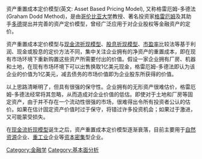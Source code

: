 {{Multiple issues|
{{Copyedit|time=2020-05-20T13:38:18+00:00}}
{{Unreferenced|time=2020-05-20T13:38:18+00:00}}
}}
资产重置成本定价模型(英文: Asset Based Pricing Model), 又称格雷厄姆-多德法(Graham Dodd Method)，是由[[哥伦比亚大学|哥伦比亚大学]]教授、著名投资家[[格雷厄姆|格雷厄姆]]及其助手[[多德|多德]]提出并完善的资产定价模型，曾经广泛应用于对企业股权等金融资产的定价。

资产重置成本定价模型与[[现金流折现模型|现金流折现模型]]、[[股息折现模型|股息折现模型]]、[[市盈率|市盈率]]比较法等基于利润、现金或股息的定价方法不同，集中关注企业拥有的净资产的重置成本，即在现有市场环境下重新购置这些资产所需要付出的价值。假设一家企业拥有厂房、机器和土地，在现有市场环境下可以出售换取1亿美元现金，格雷厄姆-多德法即认为该企业的价值为1亿美元，减去债务的市场价值即为企业股东所获得的价值。

以上思路清晰明了，但具有很强的保守性。企业拥有的无形资产很难估价，格雷厄姆-多德法经常将其忽略，从而造成对企业价值的低估。即使对于土地和厂房等固定资产，由于并不存在一个流动性很强的市场，很难得出令所有投资者公认的估价。如果在估计固定资产价值时过于保守，将错过许多投资机会；如果过于激进，又可能蒙受损失。

在[[现金流折现模型|现金流折现模型]]诞生之后，资产重置成本定价模型逐渐衰落，目前主要用于[[自然资源|自然资源]]企业、[[重工业|重工业]]企业等[[资本密集|资本密集]]型企业。

[[Category:金融学|Category:金融学]]
[[Category:基本面分析|Category:基本面分析]]